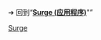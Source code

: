 <noinclude>{{更新|time=2019-05-16T16:34:39+00:00}}</noinclude><noinclude>
{{LSR
|article = Surge (应用程序)
|latest_release_version = 1.2.1
|latest_release_date = {{Start date and age|2016|02|24}}
}}</noinclude><noinclude>


➔ 回到“'''[[Surge (应用程序)]]'''"”
[[Category:最新預覽版模板|Surge]]
</noinclude>
